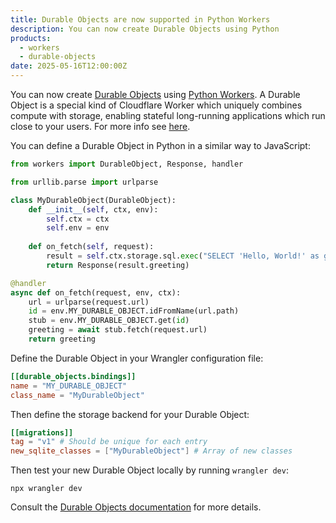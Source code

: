 ```yaml
---
title: Durable Objects are now supported in Python Workers
description: You can now create Durable Objects using Python
products:
  - workers
  - durable-objects
date: 2025-05-16T12:00:00Z
---
```



You can now create [Durable Objects](/durable-objects/) using
[Python Workers](/workers/languages/python/). A Durable Object is a special kind of
Cloudflare Worker which uniquely combines compute with storage, enabling stateful 
long-running applications which run close to your users. For more info see
[here](https://developers.cloudflare.com/durable-objects/what-are-durable-objects/).

You can define a Durable Object in Python in a similar way to JavaScript:

```python
from workers import DurableObject, Response, handler

from urllib.parse import urlparse

class MyDurableObject(DurableObject):
    def __init__(self, ctx, env):
        self.ctx = ctx
        self.env = env
    
    def on_fetch(self, request):
        result = self.ctx.storage.sql.exec("SELECT 'Hello, World!' as greeting").one()
        return Response(result.greeting)

@handler
async def on_fetch(request, env, ctx):
    url = urlparse(request.url)
    id = env.MY_DURABLE_OBJECT.idFromName(url.path)
    stub = env.MY_DURABLE_OBJECT.get(id)
    greeting = await stub.fetch(request.url)
    return greeting
```

Define the Durable Object in your Wrangler configuration file:

<WranglerConfig>

```toml
[[durable_objects.bindings]]
name = "MY_DURABLE_OBJECT"
class_name = "MyDurableObject"
```

</WranglerConfig>

Then define the storage backend for your Durable Object:

<WranglerConfig>

```toml
[[migrations]]
tag = "v1" # Should be unique for each entry
new_sqlite_classes = ["MyDurableObject"] # Array of new classes
```

</WranglerConfig>

Then test your new Durable Object locally by running `wrangler dev`:

```
npx wrangler dev
```

Consult the [Durable Objects documentation](/durable-objects/) for more details.